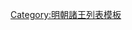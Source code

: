 {{ming|title=明朝華山國諸王|ed=華山國|head=[[萬曆]]九年（[[1581年]]）封。|
{{ming/title}}
{{ming/list|華山王|[[朱常汛]]|朱翊鈏、嫡六子|[[1581年]]—[[1604年]]前|萬曆九年封，薨。}}
{{ming/list|華山王|[[朱由𪳁|朱由{{僻字|𪳁|左「木」右「度」}}]]|朱常汛、嫡一子|[[1604年]]—？年|萬曆三十二年封[[长子 (封号)|長子]]，同年襲封。}}
}}<noinclude>
[[Category:明朝諸王列表模板]]
</noinclude>